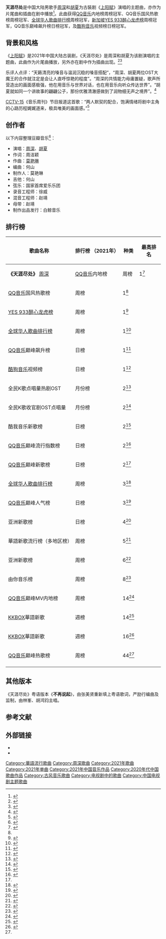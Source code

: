 {{Infobox song
| name       = 天涯尽处
| cover      = File:Cover_of_The_End_Of_The_Earth,_song_of_Zhou_Shen_and_Hu_Xia,_January_2021.png
| type       = [[单曲|单曲]]
| artist     = [[周深|周深]]
| album      = 
| released   = {{Start date|2021|01|08}}
| format     =
* [[数位音乐下载|数字下载]]
| recorded   = 
| studio     = 
| venue      = 
| genre      = [[华语流行音乐|流行]]
| length     = {{Duration|m=3|s=53}}
| label      = 
| writer     = 
| lyricist   = 
| composer   = 
| arranger   = 
| producer   = 
| chronology = [[周深|周深]]
| prev_title = [[相守|相守]]
| prev_year  = 2020
| next_title = [[无所畏惧|无所畏惧]]
| next_year  = 2021
| misc       = {{Extra chronology
 | artist     = 周深影视
 | type       = 单曲
 | prev_title = [[和光同尘|和光同尘]]
 | prev_year  = 2020
 | title      = 天涯尽处
 | year       = 2021
 | next_title = [[归处|归处]]
 | next_year  = 2021
}}
}}

'''天涯尽处'''是中国大陆男歌手[[周深|周深]]和[[胡夏|胡夏]]为古裝剧《[[上阳赋|上阳赋]]》演唱的主题曲，亦作为片尾曲和插曲在剧中播放<ref>{{cite web |title=周深胡夏仙音演绎《上阳赋》主题曲 《天涯尽处》酷我音乐强力收割好评 |url=https://tech.ifeng.com/c/82yEEKXAv1r |website=凤凰网 |accessdate=2021-01-12 |archiveurl=https://archive.today/20210115185217/https://tech.ifeng.com/c/82yEEKXAv1r |archivedate=2021-01-15 |deadurl=no }}</ref>。此曲获得[[QQ音乐|QQ音乐]]内地榜周榜冠军、QQ音乐国风热歌榜周榜冠军、[[全球华人歌曲排行榜|全球华人歌曲排行榜]]周榜冠军，[[新加坡|新加坡]][[YES_933|YES 933]][[醉心龙虎榜|醉心龙虎榜]]周榜冠军，QQ音乐巅峰飙升榜日榜冠军，及[[酷狗音乐|酷狗音乐]]视频榜日榜冠军。

==背景和风格==
《[[上阳赋|上阳赋]]》是2021年中国大陆古装剧，《天涯尽处》是周深和胡夏为该剧演唱的主题曲，此曲作为片尾曲播放，另外亦在剧中作为插曲出现。<ref>{{cite web |title=周深新歌上线！电视剧《上阳赋》主题曲《天涯尽处》，循环起来 |url=https://www.twoeggz.com/info/916180.html |website=蛋蛋赞 |accessdate=2021-01-08 |archive-date=2021-01-21 |archive-url=https://web.archive.org/web/20210121231843/https://www.twoeggz.com/info/916180.html |dead-url=no }}</ref><ref>{{cite web |title=章子怡《上阳赋》话题不断 原声带歌曲竖屏MV上线酷狗 |url=http://news.tom.com/202101/4824307075.html |website=tom.com |accessdate=2021-01-15 |archive-date=2021-01-22 |archive-url=https://web.archive.org/web/20210122024537/http://news.tom.com/202101/4824307075.html |dead-url=no }}</ref>

乐评人点评：“天籁清亮的嗓音与温润沉稳的嗓音搭配”，“周深、胡夏两位OST大魔王的合作就注定是会让人直呼惊艳的程度”。“周深的共情能力毋庸置疑，歌声所营造出的画面感极强，他在用音乐与世界对话，也在用音乐向听众传达世界”。“胡夏就如同一个讲故事的翩翩公子，那份优雅清澈感做到了润物细无声之境界”。<ref>{{cite web |title=#由你音乐榜#【由你乐评】乐评人点评 |url=https://weibo.com/6733257358/JCycs9PeQ |website=微博 |publisher=由你音乐榜 |accessdate=2021-01-10 |archive-date=2021-01-22 |archive-url=https://web.archive.org/web/20210122030841/https://weibo.com/6733257358/JCycs9PeQ |dead-url=no }}</ref>

[[CCTV-15|CCTV-15]]《音乐周刊》节目报道这首歌：“两人默契的配合，饱满情绪将剧中主角的心路历程娓娓道来，极具唯美的画面感。”<ref>{{cite news |title=[音乐周刊]周深胡夏演绎电视剧《上阳赋》主题曲“与你相约春夏秋冬” |url=https://tv.cctv.com/2021/01/27/VIDE7quYjhkeaCGAhIJJBLi7210127.shtml |accessdate=2021-04-17 |publisher=央视网 |date=2021-01-27 |archive-date=2021-04-21 |archive-url=https://web.archive.org/web/20210421012626/https://tv.cctv.com/2021/01/27/VIDE7quYjhkeaCGAhIJJBLi7210127.shtml |dead-url=no }}</ref>

==创作者==
以下内容整理豆瓣音乐<ref>{{cite web |title=天涯尽处 |url=https://music.douban.com/subject/35317610/ |website=豆瓣音乐 |accessdate=2021-01-15 |archive-date=2021-01-22 |archive-url=https://web.archive.org/web/20210122040355/https://music.douban.com/subject/35317610/ |dead-url=no }}</ref>：

{{Div col}}
*演唱：[[周深|周深]]、[[胡夏|胡夏]]
*作词：周洁颖
*作曲：[[莫艳琳|莫艳琳]]
*编曲：何山
*制作人：莫艳琳
*吉他：何山
*弦乐：国家首席爱乐乐团
*录音工程师：徐威
*混音工程师：赵靖
*母带：赵靖
*制作出品发行：白鲸音乐
{{div col end}}

== 排行榜 ==
{| class="wikitable plainrowheaders sortable" style="text-align:center"
|-
! scope="col"| 歌曲名称
! scope="col"| 排行榜
（2021年）
! scope="col"| 种类
! scope="col"| 最高排名
|-
|rowspan = '21'|'''《天涯尽处》'''
[[周深|周深]]
! scope="row"| [[QQ音乐|QQ音乐]]内地榜
|周榜
|1<ref name="data0114">{{cite web |title=【1月14日】 |url=https://weibo.com/7368369618/JDbArvHMA |website=微博 |publisher=周深数据播报站 |accessdate=2021-01-14 |archive-date=2021-01-21 |archive-url=https://web.archive.org/web/20210121204711/https://weibo.com/7368369618/JDbArvHMA |dead-url=no }}</ref>
|-
! scope="row"| [[QQ音乐|QQ音乐]]国风热歌榜
|周榜
|1<ref name="data0114"/>
|-
! scope="row"|{{新加坡}}[[YES_933|YES 933]][[醉心龙虎榜|醉心龙虎榜]]
|周榜
|1<ref>{{cite web |url=https://zh-cn.facebook.com/933lhb/photos/a.10159484529805001/10165495781145001 |script-title=第 9 期 933 醉心龙虎榜 (2021年2月28日) |work= |accessdate= |language=zh-cn |deadurl=yes |archiveurl=https://archive.today/20210228110440/https://zh-cn.facebook.com/933lhb/photos/a.10159484529805001/10165495781145001 |archivedate=2021-02-28 }}</ref>
|-
! scope="row"|[[全球华人歌曲排行榜|全球华人歌曲排行榜]]
|周榜
|1<ref>{{cite news |title=#华歌榜##全球华人歌曲排行榜#第130期 |url=https://weibo.com/1650488005/JEsQZ9RkO |work=全球华人歌曲排行榜 |date=2021-01-23 |accessdate=2022-01-14 |archive-date=2022-01-14 |archive-url=https://web.archive.org/web/20220114204941/https://weibo.com/1650488005/JEsQZ9RkO |dead-url=no }}</ref>
|-
! scope="row"| [[QQ音乐|QQ音乐]]巅峰飙升榜
|日榜
|1<ref name="data0109">{{cite web |title=【1月9日】 |url=https://weibo.com/7368369618/JCqqZBDgk |website=微博 |publisher=周深数据播报站 |accessdate=2021-01-09}}</ref>
|-
! scope="row"| [[酷狗音乐|酷狗音乐]]视频榜
|日榜
|1<ref name="data0115">{{cite web |title=【1月15日】 |url=https://weibo.com/7368369618/JDljoaxyL |website=微博 |publisher=周深数据播报站 |accessdate=2021-01-15 |archive-date=2021-01-21 |archive-url=https://web.archive.org/web/20210121214719/https://weibo.com/7368369618/JDljoaxyL |dead-url=no }}</ref>
|-
! scope="row"| 全民K歌点唱量热剧OST
|月份榜
|2<ref>{{cite news |title=【一月热剧OST#全民点唱量#盘点】 |url=https://weibo.com/5178832047/JFUo4rj45 |accessdate=2021-04-01 |publisher=全民K歌 |date=2021-02-01}}</ref>
|-
! scope="row"| 全民K歌收官剧OST点唱量
|月份榜
|2<ref>{{cite news |title=【三月热剧OST#全民点唱量#盘点】 |url=https://weibo.com/5178832047/K8V931kXZ |accessdate=2021-04-01 |publisher=全民K歌 |date=2021-04-01}}</ref>
|-

! scope="row"| 酷我音乐新歌榜
|日榜
|2<ref name="data0113">{{cite web |title=【1月13日】 |url=https://weibo.com/7368369618/JD2hahMuS |website=微博 |publisher=周深数据播报站 |accessdate=2021-01-13 |archive-date=2021-01-21 |archive-url=https://web.archive.org/web/20210121214421/https://weibo.com/7368369618/JD2hahMuS |dead-url=no }}</ref>
|-
! scope="row"| [[QQ音乐|QQ音乐]]巅峰流行指数榜
|日榜
|2<ref name="QQ0111">{{cite web |title=#QQ音乐巅峰榜#第11天 |url=https://weibo.com/2169129705/JCGE3cXaG |website=微博 |publisher=QQ音乐 |accessdate=2021-01-11}}</ref>
|-
! scope="row"| [[QQ音乐|QQ音乐]]巅峰新歌榜
|日榜
|2<ref name="QQ0111"/>
|-
! scope="row"| [[全球华人歌曲排行榜|全球华人歌曲排行榜]]
|周榜
|3<ref>{{cite web |title=#华歌榜##全球华人歌曲排行榜# 第129期 |url=https://weibo.com/1650488005/JDfpGx0Xm |website=微博 |publisher=全球华人歌曲排行榜 |accessdate=2021-01-15}}</ref>
|-
! scope="row"| [[QQ音乐|QQ音乐]]巅峰人气榜
|日榜
|3<ref>{{cite web |title=【1月8日】 |url=https://weibo.com/7368369618/JCh8I71CS |website=微博 |publisher=周深数据播报站 |accessdate=2021-01-08}}</ref>
|-
! scope="row"|亚洲新歌榜
|日榜
|4<ref>{{cite web |url=https://pop.weibo.com/#data_daytop,datelist_2021-01-09 |script-title=亚洲新歌榜第768期：2021.01.08 |work=亚洲新歌榜 |accessdate= |language=zh-cn |deadurl=yes |archiveurl=https://archive.today/20210122232313/https://pop.weibo.com/%23data_daytop,datelist_2021-01-09#data_daytop,datelist_2021-01-09 |archivedate=2021-01-22 }}</ref>
|-
! scope="row"|華語新歌流行榜（多地区榜）
|周榜
|5<ref>{{cite news |title=【華語新歌流行榜】（2021.第5期） |url=https://weibo.com/1695976033/JFMrCETM9 |accessdate=2021-03-03 |publisher=台灣音樂風雲榜 |date=2021-01-31}}</ref>
|-
! scope="row"|亚洲新歌榜
|周榜
|6<ref>{{cite web |url=https://pop.weibo.com/#data_weektop,datelist_2021-01-11 |script-title=亚洲新歌榜第110期：2021.01.04 —— 2021.01.10 |work=亚洲新歌榜 |accessdate= |language=zh-cn |deadurl=yes |archiveurl=https://archive.today/20210122230256/https://pop.weibo.com/%23data_weektop,datelist_2021-01-11#data_weektop,datelist_2021-01-11 |archivedate=2021-01-22 }}</ref>
|-
! scope="row"| 由你音乐榜
|周榜
|8<ref>{{cite web |title=天涯尽处 |url=https://yobang.tencentmusic.com/#/detail/3897510 |website=由你音乐榜 |accessdate=2021-01-15 |archive-date=2019-05-20 |archive-url=https://web.archive.org/web/20190520044718/https://yobang.tencentmusic.com/#/detail/3897510 |dead-url=no }}</ref>
|-
! scope="row"| [[QQ音乐|QQ音乐]]巅峰MV内地榜
|周榜
|14<ref>{{cite web |title=巅峰榜·MV 2021 1.04-1.10 内地榜 |url=https://y.qq.com/portal/mv_toplist.html#t2=202102&t1=mainland&stat=y_new.toplist.menu.mv_toplist |website=qq.com |accessdate=2021-01-15 |archive-date=2019-12-26 |archive-url=https://archive.today/20191226200816/https://y.qq.com/portal/mv_toplist.html%23t2=201951&&&t1=mainland&stat=y_new.toplist.menu.mv_toplist#t2=202102&t1=mainland&stat=y_new.toplist.menu.mv_toplist |dead-url=no }}</ref>
|-
! scope="row"|{{singapore}}[[KKBOX|KKBOX]]華語新歌
|週榜
|14<ref>{{cite news |title=Top Mandarin Weekly New Singles Chart 2021-03-19 ~ 2021-03-25 |url=https://kma.kkbox.com/charts/weekly/newrelease?category=297&date=2021-03-23&lang=en&terr=sg |accessdate=2021-12-29 |work=KKBOX |archive-date=2021-12-29 |archive-url=https://web.archive.org/web/20211229152538/https://kma.kkbox.com/charts/weekly/newrelease?category=297&date=2021-03-23&lang=en&terr=sg |dead-url=no }}</ref>
|-
! scope="row"|{{malaysia}}[[KKBOX|KKBOX]]華語新歌
|週榜
|16<ref>{{cite news |title=Top Mandarin Weekly New Singles Chart 2021-03-19 ~ 2021-03-25 |url=https://kma.kkbox.com/charts/weekly/newrelease?date=2021-03-19&lang=en&terr=my |accessdate=2021-12-29 |work=KKBOX |archive-date=2021-12-29 |archive-url=https://web.archive.org/web/20211229145534/https://kma.kkbox.com/charts/weekly/newrelease?date=2021-03-19&lang=en&terr=my |dead-url=no }}</ref>
|-
! scope="row"| [[QQ音乐|QQ音乐]]巅峰热歌榜
|周榜
|44<ref name="data0115"/>
|-
|}

==其他版本==
《天涯尽处》粤语版本《'''不再说起'''》，由张美贤重新填上粤语歌词，严励行编曲及监制，由林峯、胡鸿钧主唱。{{citation needed}}

==参考文献==
{{Reflist|25em}}

==外部链接==
*{{YouTube|6bipLUoWTHQ|音频}}
*{{YouTube|koxY46LO6f0|剧版视频}}

{{周深}}

[[Category:華語流行歌曲|Category:華語流行歌曲]]
[[Category:周深歌曲|Category:周深歌曲]]
[[Category:2021年歌曲|Category:2021年歌曲]]
[[Category:2021年单曲|Category:2021年单曲]]
[[Category:2021年中国音乐作品|Category:2021年中国音乐作品]]
[[Category:2020年代中国歌曲作品|Category:2020年代中国歌曲作品]]
[[Category:古风音乐歌曲|Category:古风音乐歌曲]]
[[Category:电视剧中的歌曲|Category:电视剧中的歌曲]]
[[Category:中国电视剧主题歌曲|Category:中国电视剧主题歌曲]]